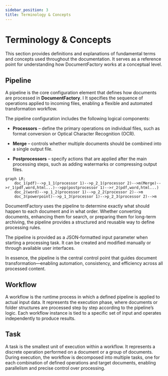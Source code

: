 ```yaml
---
sidebar_position: 3
title: Terminology & Concepts
---
```


# Terminology & Concepts

This section provides definitions and explanations of fundamental terms and concepts used throughout the documentation.
It serves as a reference point for understanding how DocumentFactory works at a conceptual level.

## Pipeline

A pipeline is the core configuration element that defines how documents are processed in **DocumentFactory**. I
It specifies the sequence of operations applied to incoming files, enabling a flexible and automated transformation workflow.

The pipeline configuration includes the following logical components:

- **Processors** – define the primary operations on individual files, such as format conversion or Optical Character Recognition (OCR).

- **Merge** – controls whether multiple documents should be combined into a single output file.

- **Postprocessors** – specify actions that are applied after the main processing steps, such as adding watermarks or compressing output files.

```mermaid
graph LR;
    doc_1(pdf)-->p_1_1(processor 1)-->p_2_1(processor 2)-->m(Merge)-->r_1(pdf,word,html...)-->pp(postprocessor 1)-->r_2(pdf,word,html...)
    doc_2(word)-->p_1_2(processor 1)-->p_2_2(processor 2)-->m
    doc_3(powerpoint)-->p_1_3(processor 1)-->p_2_3(processor 2)-->m
```

DocumentFactory uses the pipeline to determine exactly what should happen to each document and in what order. Whether converting documents, enhancing them for search, or preparing them for long-term archiving, the pipeline provides a structured and reusable way to define processing rules.

The pipeline is provided as a JSON-formatted input parameter when starting a processing task. It can be created and modified manually or through available user interfaces.

In essence, the pipeline is the central control point that guides document transformation—enabling automation, consistency, and efficiency across all processed content.


## Workflow

A workflow is the runtime process in which a defined pipeline is applied to actual input data. It represents the execution phase,
where documents or folder structures are processed step by step according to the pipeline’s logic. Each workflow instance is tied
to a specific set of input and operates independently to produce results.

## Task

A task is the smallest unit of execution within a workflow. It represents a discrete operation performed on a document
or a group of documents. During execution, the workflow is decomposed into multiple tasks, one for each combination
of defined operations and target documents, enabling parallelism and precise control over processing.

